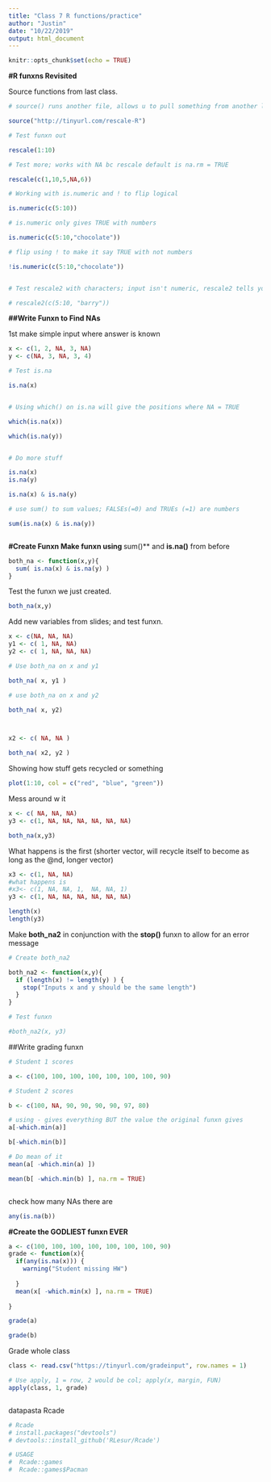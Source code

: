 ```yaml
---
title: "Class 7 R functions/practice"
author: "Justin"
date: "10/22/2019"
output: html_document
---
```


```r
knitr::opts_chunk$set(echo = TRUE)
```

**#R funxns Revisited**

Source functions from last class.

```r
# source() runs another file, allows u to pull something from another locxn or sumn; Pushing play button sources the HTML below and adds them to Global Environment

source("http://tinyurl.com/rescale-R")

```


```r
# Test funxn out

rescale(1:10)

# Test more; works with NA bc rescale default is na.rm = TRUE

rescale(c(1,10,5,NA,6))

```

```r
# Working with is.numeric and ! to flip logical

is.numeric(c(5:10))

# is.numeric only gives TRUE with numbers

is.numeric(c(5:10,"chocolate"))

# flip using ! to make it say TRUE with not numbers

!is.numeric(c(5:10,"chocolate"))



```


```r
# Test rescale2 with characters; input isn't numeric, rescale2 tells you it should be (author wrote that themselves)

# rescale2(c(5:10, "barry"))
```


**##Write Funxn to Find NAs**

1st make simple input where answer is known

```r

x <- c(1, 2, NA, 3, NA)
y <- c(NA, 3, NA, 3, 4)

# Test is.na

is.na(x)


# Using which() on is.na will give the positions where NA = TRUE

which(is.na(x))

which(is.na(y))


# Do more stuff

is.na(x)
is.na(y)

is.na(x) & is.na(y)

# use sum() to sum values; FALSEs(=0) and TRUEs (=1) are numbers

sum(is.na(x) & is.na(y))



```


**#Create Funxn
Make funxn using **sum()** and **is.na()** from before
```r
both_na <- function(x,y){
  sum( is.na(x) & is.na(y) )
}

```


Test the funxn we just created.
```r
both_na(x,y)
```

Add new variables from slides; and test funxn.
```r
x <- c(NA, NA, NA)
y1 <- c( 1, NA, NA)
y2 <- c( 1, NA, NA, NA)

# Use both_na on x and y1

both_na( x, y1 )

# use both_na on x and y2

both_na( x, y2)




```


```r
x2 <- c( NA, NA )

both_na( x2, y2 )

```

Showing how stuff gets recycled or something
```r
plot(1:10, col = c("red", "blue", "green"))
```

Mess around w it
```r
x <- c( NA, NA, NA)
y3 <- c(1, NA, NA, NA, NA, NA, NA)

both_na(x,y3)
```

What happens is the first (shorter vector, will recycle itself to become as long as the @nd, longer vector)

```r
x3 <- c(1, NA, NA)
#what happens is
#x3<- c(1, NA, NA, 1,  NA, NA, 1)
y3 <- c(1, NA, NA, NA, NA, NA, NA)
```



```r
length(x)
length(y3)
```

Make **both_na2** in conjunction with the **stop()** funxn to allow for an error message
```r

# Create both_na2

both_na2 <- function(x,y){
  if (length(x) != length(y) ) {
    stop("Inputs x and y should be the same length")
  }
}

# Test funxn

#both_na2(x, y3)


```
##Write grading funxn

```r
# Student 1 scores

a <- c(100, 100, 100, 100, 100, 100, 100, 90)

# Student 2 scores

b <- c(100, NA, 90, 90, 90, 90, 97, 80)

# using - gives everything BUT the value the original funxn gives
a[-which.min(a)]

b[-which.min(b)]

# Do mean of it
mean(a[ -which.min(a) ])

mean(b[ -which.min(b) ], na.rm = TRUE)



```
check how many NAs there are

```r

any(is.na(b))
```


**#Create the GODLIEST funxn EVER**

```r
a <- c(100, 100, 100, 100, 100, 100, 100, 90)
grade <- function(x){
  if(any(is.na(x))) {
    warning("Student missing HW")
    
  }
  mean(x[ -which.min(x) ], na.rm = TRUE)
  
}

grade(a)

grade(b)
```

Grade whole class
```r


class <- read.csv("https://tinyurl.com/gradeinput", row.names = 1)

# Use apply, 1 = row, 2 would be col; apply(x, margin, FUN)
apply(class, 1, grade)



```


datapasta Rcade

```r
# Rcade
# install.packages("devtools")
# devtools::install_github('RLesur/Rcade')

# USAGE
#  Rcade::games
#  Rcade::games$Pacman





```






















